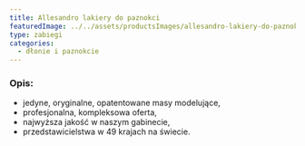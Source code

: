 ```yaml
---
title: Allesandro lakiery do paznokci
featuredImage: ../../assets/productsImages/allesandro-lakiery-do-paznokci.jpg
type: zabiegi
categories:
  - dłonie i paznokcie
---
```


<h3>Opis:</h3>

- jedyne, oryginalne, opatentowane masy modelujące,
- profesjonalna, kompleksowa oferta,
- najwyższa jakość w naszym gabinecie,
- przedstawicielstwa w 49 krajach na świecie.
